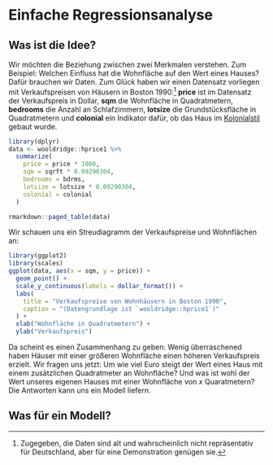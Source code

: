 # Einfache Regressionsanalyse

## Was ist die Idee?

Wir möchten die Beziehung zwischen zwei Merkmalen verstehen. Zum Beispiel: Welchen Einfluss hat die Wohnfläche auf den Wert eines Hauses? Dafür brauchen wir Daten. Zum Glück haben wir einen Datensatz vorliegen mit Verkaufspreisen von Häusern in Boston 1990:^[Zugegeben, die Daten sind alt und wahrscheinlich nicht repräsentativ für Deutschland, aber für eine Demonstration genügen sie.] **price** ist im Datensatz der Verkaufspreis in Dollar, **sqm** die Wohnfläche in Quadratmetern, **bedrooms** die Anzahl an Schlafzimmern, **lotsize** die Grundstücksfläche in Quadratmetern und **colonial** ein Indikator dafür, ob das Haus im [Kolonialstil](https://de.wikipedia.org/wiki/Kolonialstil) gebaut wurde.

```r
library(dplyr)
data <- wooldridge::hprice1 %>% 
  summarize(
    price = price * 1000, 
    sqm = sqrft * 0.09290304, 
    bedrooms = bdrms,
    lotsize = lotsize * 0.09290304,
    colonial = colonial
  )
```

```r
rmarkdown::paged_table(data)
```

Wir schauen uns ein Streudiagramm der Verkaufspreise und Wohnflächen an:

```r
library(ggplot2)
library(scales)
ggplot(data, aes(x = sqm, y = price)) +
  geom_point() +
  scale_y_continuous(labels = dollar_format()) +
  labs(
    title = "Verkaufspreise von Wohnhäusern in Boston 1990",
    caption = "(Datengrundlage ist `wooldridge::hprice1`)"
  ) +
  xlab("Wohnfläche in Quadratmetern") +
  ylab("Verkaufspreis")
```

Da scheint es einen Zusammenhang zu geben: Wenig überraschened haben Häuser mit einer größeren Wohnfläche einen höheren Verkaufspreis erzielt. Wir fragen uns jetzt: Um wie viel Euro steigt der Wert eines Haus mit einem zusätzlichen Quadratmeter an Wohnfläche? Und was ist wohl der Wert unseres eigenen Hauses mit einer Wohnfläche von $x$ Quaratmetern? Die Antworten kann uns ein Modell liefern.

## Was für ein Modell?


